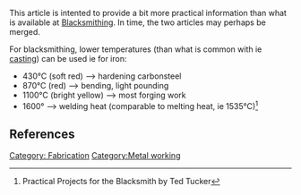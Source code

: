 This article is intented to provide a bit more practical information than what is available at [[Blacksmithing]]. In time, the two articles may perhaps be merged.

For blacksmithing, lower temperatures (than what is common with ie [[casting]]) can be used ie for iron:
* 430°C (soft red) --> hardening carbonsteel
* 870°C (red) --> bending, light pounding
* 1100°C (bright yellow) --> most forging work
* 1600° --> welding heat (comparable to melting heat, ie 1535°C)<ref>Practical Projects for the Blacksmith by Ted Tucker</ref>

==References==
{{reflist}}

[[Category: Fabrication]]
[[Category:Metal working]]